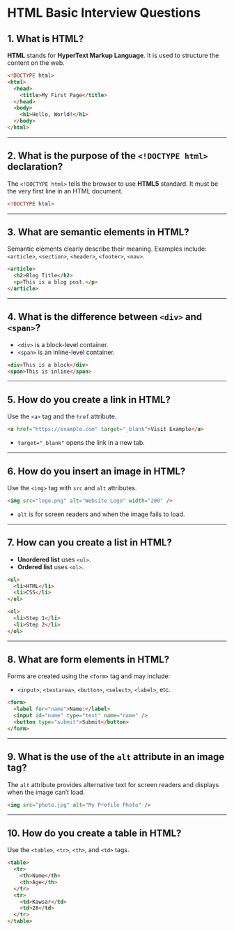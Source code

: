 # HTML Basic Interview Questions

## 1. What is HTML?

**HTML** stands for **HyperText Markup Language**. It is used to structure the content on the web.

```html
<!DOCTYPE html>
<html>
  <head>
    <title>My First Page</title>
  </head>
  <body>
    <h1>Hello, World!</h1>
  </body>
</html>
```

---

## 2. What is the purpose of the `<!DOCTYPE html>` declaration?

The `<!DOCTYPE html>` tells the browser to use **HTML5** standard. It must be the very first line in an HTML document.

```html
<!DOCTYPE html>
```

---

## 3. What are semantic elements in HTML?

Semantic elements clearly describe their meaning. Examples include: `<article>`, `<section>`, `<header>`, `<footer>`, `<nav>`.

```html
<article>
  <h2>Blog Title</h2>
  <p>This is a blog post.</p>
</article>
```

---

## 4. What is the difference between `<div>` and `<span>`?

- `<div>` is a block-level container.
- `<span>` is an inline-level container.

```html
<div>This is a block</div>
<span>This is inline</span>
```

---

## 5. How do you create a link in HTML?

Use the `<a>` tag and the `href` attribute.

```html
<a href="https://example.com" target="_blank">Visit Example</a>
```

- `target="_blank"` opens the link in a new tab.

---

## 6. How do you insert an image in HTML?

Use the `<img>` tag with `src` and `alt` attributes.

```html
<img src="logo.png" alt="Website Logo" width="200" />
```

- `alt` is for screen readers and when the image fails to load.

---

## 7. How can you create a list in HTML?

- **Unordered list** uses `<ul>`.
- **Ordered list** uses `<ol>`.

```html
<ul>
  <li>HTML</li>
  <li>CSS</li>
</ul>

<ol>
  <li>Step 1</li>
  <li>Step 2</li>
</ol>
```

---

## 8. What are form elements in HTML?

Forms are created using the `<form>` tag and may include:

- `<input>`, `<textarea>`, `<button>`, `<select>`, `<label>`, etc.

```html
<form>
  <label for="name">Name:</label>
  <input id="name" type="text" name="name" />
  <button type="submit">Submit</button>
</form>
```

---

## 9. What is the use of the `alt` attribute in an image tag?

The `alt` attribute provides alternative text for screen readers and displays when the image can’t load.

```html
<img src="photo.jpg" alt="My Profile Photo" />
```

---

## 10. How do you create a table in HTML?

Use the `<table>`, `<tr>`, `<th>`, and `<td>` tags.

```html
<table>
  <tr>
    <th>Name</th>
    <th>Age</th>
  </tr>
  <tr>
    <td>Kawsar</td>
    <td>28</td>
  </tr>
</table>
```
